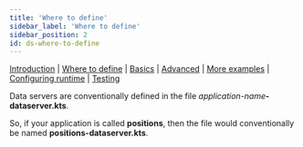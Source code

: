```yaml
---
title: 'Where to define'
sidebar_label: 'Where to define'
sidebar_position: 2
id: ds-where-to-define
---
```


[Introduction](/creating-applications/defining-your-application/user-interface/data-servers/data-servers/) | [Where to define](/creating-applications/defining-your-application/user-interface/data-servers/ds-where-to-define/) | [Basics](/creating-applications/defining-your-application/user-interface/data-servers/ds-technical-details/) |  [Advanced](/creating-applications/defining-your-application/user-interface/data-servers/ds-advanced-technical-details/) | [More examples](/creating-applications/defining-your-application/user-interface/data-servers/ds-more-examples/) | [Configuring runtime](/creating-applications/defining-your-application/user-interface/data-servers/ds-configure-runtime/) | [Testing](/creating-applications/defining-your-application/user-interface/data-servers/ds-testing/)

Data servers are conventionally defined in the file _application-name_**-dataserver.kts**. 

So, if your application is called **positions**, then the file would conventionally be named **positions-dataserver.kts**.


